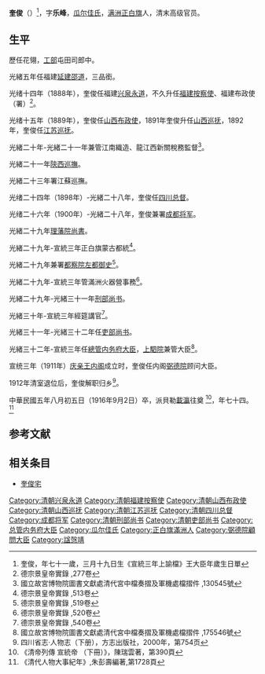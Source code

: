 {{Manchu name|[[瓜尔佳氏|瓜尔佳]]}}
'''奎俊'''（{{bd|1841年|?|1916年|9月2日}}）<ref>奎俊，年七十一歲，三月十九日生《宣統三年上諭檔》王大臣年歲生日單</ref>，字'''乐峰'''，[[瓜尔佳氏|瓜尔佳氏]]，[[满洲正白旗|满洲正白旗]]人，清末高级官员。

==生平==
歷任花翎，[[工部|工部]]屯田司郎中。

光緒五年任福建[[延建邵道|延建邵道]]，三品銜。

光绪十四年（1888年），奎俊任福建[[兴泉永道|兴泉永道]]，不久升任[[福建按察使|福建按察使]]、福建布政使（署）<ref>德宗景皇帝實錄 ,277卷</ref>。

光绪十五年（1889年），奎俊任[[山西布政使|山西布政使]]，1891年奎俊升任[[山西巡抚|山西巡抚]]，1892年，奎俊任[[江苏巡抚|江苏巡抚]]。

光緒二十年-光緒二十一年兼管江南織造、龍江西新關稅務監督<ref>國立故宮博物院圖書文獻處清代宮中檔奏摺及軍機處檔摺件 ,130545號</ref>。

光緒二十一年[[陝西巡撫|陝西巡撫]]。

光緒二十三年署江蘇巡撫。

光绪二十四年（1898年）-光緒二十八年，奎俊任[[四川总督|四川总督]]。

光绪二十六年（1900年）-光緒二十八年，奎俊兼署[[成都将军|成都将军]]。

光緒二十九年[[理藩院尚書|理藩院尚書]]。

光緒二十九年-宣統三年正白旗蒙古都統<ref>德宗景皇帝實錄 ,513卷</ref>。

光緒二十九年兼署[[都察院左都御史|都察院左都御史]]<ref>德宗景皇帝實錄 ,519卷</ref>。

光緒二十九年-宣統三年管滿洲火器營事務<ref>德宗景皇帝實錄 ,520卷</ref>。

光緒二十九年-光緒三十一年[[刑部尚书|刑部尚书]]。

光緒三十年-宣統三年經筵講官<ref>德宗景皇帝實錄 ,540卷</ref>。

光緒三十一年-光緒三十二年任[[吏部尚书|吏部尚书]]。

光緒三十二年-宣統三年任[[總管内务府大臣|總管内务府大臣]]，[[上駟院|上駟院]]兼管大臣<ref>國立故宮博物院圖書文獻處清代宮中檔奏摺及軍機處檔摺件 ,175546號</ref>。

宣统三年（1911年）[[庆亲王内阁|庆亲王内阁]]成立时，奎俊任内阁[[弼德院|弼德院]]顾问大臣。

1912年清室退位后，奎俊解职归乡<ref>四川省志·人物志（下册），方志出版社，2000年，第754页</ref>。

中華民國五年八月初五日（1916年9月2日）卒，派貝勒[[載瀛|載瀛]]往奠 <ref>《清帝列傳 宣統帝 （下冊）》，陳瑞雲著，第390頁</ref>，年七十四。 <ref>《清代人物大事紀年》,朱彭壽編著,第1728頁</ref>

==参考文献==
{{reflist|2}}

==相关条目==
*[[奎俊宅|奎俊宅]]

{{start box}}
{{s-off}}
{{succession box|[[世續|世續]]|裁撤|[[清朝吏部尚書列表|吏部滿尚書]]|<small>光緒三十一年六月己未－光緒三十二年九月甲寅</small><br><sub>1905年7月19日 - 1906年11月6日</sub>}}
{{end box}}
{{DEFAULTSORT:K奎}}
[[Category:清朝兴泉永道|Category:清朝兴泉永道]]
[[Category:清朝福建按察使|Category:清朝福建按察使]]
[[Category:清朝山西布政使|Category:清朝山西布政使]]
[[Category:清朝山西巡抚|Category:清朝山西巡抚]]
[[Category:清朝江苏巡抚|Category:清朝江苏巡抚]]
[[Category:清朝四川总督|Category:清朝四川总督]]
[[Category:成都将军|Category:成都将军]]
[[Category:清朝刑部尚书|Category:清朝刑部尚书]]
[[Category:清朝吏部尚书|Category:清朝吏部尚书]]
[[Category:总管内务府大臣|Category:总管内务府大臣]]
[[Category:瓜尔佳氏|Category:瓜尔佳氏]]
[[Category:正白旗滿洲人|Category:正白旗滿洲人]]
[[Category:弼德院顧問大臣|Category:弼德院顧問大臣]]
[[Category:諡愨靖|Category:諡愨靖]]